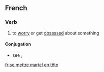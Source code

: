 ==French==

===Verb===
{{fr-verb}}

# {{lb|fr|idiomatic|rare}} to [[worry]] or get [[obsess]]ed about something

====Conjugation====
* see {{m|fr|se}}, {{m|fr|mettre}}

[[fr:se mettre martel en tête]]